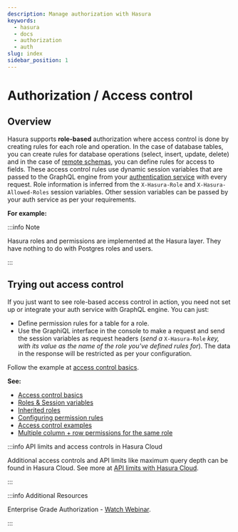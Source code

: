 ```yaml
---
description: Manage authorization with Hasura
keywords:
  - hasura
  - docs
  - authorization
  - auth
slug: index
sidebar_position: 1
---
```



# Authorization / Access control

## Overview

Hasura supports **role-based** authorization where access control is done by creating rules for each role and operation. In the case of database tables, you can create rules for database operations (select, insert, update, delete) and in the case of [remote schemas](/graphql/core/remote-schemas/index.mdx), you can define rules for access to fields. These access control rules use dynamic session
variables that are passed to the GraphQL engine from your
[authentication service](/graphql/core/auth/authentication/index.mdx) with every request. Role information is inferred from the `X-Hasura-Role` and `X-Hasura-Allowed-Roles` session variables. Other session variables can be passed by your auth service as per your requirements.

**For example:**

<Thumbnail
  src="/img/graphql/core/auth/hasura-perms.png"
  alt="Create a permission rule"
  width="800px"
/>

:::info Note

Hasura roles and permissions are implemented at the Hasura layer. They
have nothing to do with Postgres roles and users.

:::

## Trying out access control

If you just want to see role-based access control in action, you need
not set up or integrate your auth service with GraphQL engine. You can
just:

-   Define permission rules for a table for a role.
-   Use the GraphiQL interface in the console to make a request and send
    the session variables as request headers (*send a* `X-Hasura-Role` 
    *key, with its value as the name of the role you've defined rules
    for*). The data in the response will be restricted as per your
    configuration.

Follow the example at [access control basics](/graphql/core/auth/authorization/basics.mdx).

**See:**

- [Access control basics](/graphql/core/auth/authorization/basics.mdx)
- [Roles & Session variables](/graphql/core/auth/authorization/roles-variables.mdx)
- [Inherited roles](/graphql/core/auth/authorization/inherited-roles.mdx)
- [Configuring permission rules](/graphql/core/auth/authorization/permission-rules.mdx)
- [Access control examples](/graphql/core/auth/authorization/common-roles-auth-examples.mdx)
- [Multiple column + row permissions for the same role](/graphql/core/auth/authorization/role-multiple-rules.mdx)

:::info API limits and access controls in Hasura Cloud

Additional access controls and API limits like maximum query depth can
be found in Hasura Cloud. See more at
[API limits with Hasura Cloud](/graphql/cloud/security/api-limits.mdx).

:::

:::info Additional Resources

Enterprise Grade Authorization - [Watch Webinar](https://hasura.io/events/webinar/authorization-modeling-hasura/?pg=docs&plcmt=body&cta=watch-webinar&tech=).

:::
